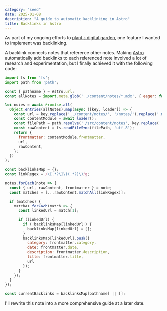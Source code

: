```yaml
---
category: "seed"
date: 2025-01-08
description: "A guide to automatic backlinking in Astro"
title: Backlinks in Astro
---
```


As part of my ongoing efforts to [plant a digital garden](/notes/digital-garden/), one feature I wanted to implement was backlinking.

A backlink connects notes that reference other notes. Making [Astro](https://astro.build) automatically add backlinks to each referenced note involved a lot of research and experimentation, but I finally achieved it with the following code:

```js
import fs from 'fs';
import path from 'path';

const { pathname } = Astro.url;
const allNotes = import.meta.glob('../content/notes/*.mdx', { eager: false });

let notes = await Promise.all(
  Object.entries(allNotes).map(async ([key, loader]) => {
    const url = key.replace('../content/notes/', '/notes/').replace('.mdx', '/');
    const contentModule = await loader();
    const filePath = path.resolve('./src/content/notes', key.replace('../content/notes/', ''));
    const rawContent = fs.readFileSync(filePath, 'utf-8');
    return {
      frontmatter: contentModule.frontmatter,
      url,
      rawContent,
    };
  })
);

const backlinksMap = {};
const linkRegex = /\[.*?\]\((.*?)\)/g;

notes.forEach(note => {
  const { url, rawContent, frontmatter } = note;
  const matches = [...rawContent.matchAll(linkRegex)];
  
  if (matches) {
    matches.forEach(match => {
      const linkedUrl = match[1];

      if (linkedUrl) {
        if (!backlinksMap[linkedUrl]) {
          backlinksMap[linkedUrl] = [];
        }
        backlinksMap[linkedUrl].push({
          category: frontmatter.category,
          date: frontmatter.date,
          description: frontmatter.description,
          title: frontmatter.title,
          url
        });
      }
    });
  }
});

const currentBacklinks = backlinksMap[pathname] || [];
```

I'll rewrite this note into a more comprehensive guide at a later date.
